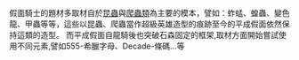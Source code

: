 假面騎士的題材多取材自於[[昆蟲|昆蟲]]與[[爬蟲類|爬蟲類]]為主要的模本，譬如：蚱蜢、蝗蟲、變色龍、甲蟲等等，這些以昆蟲、爬蟲當作超級英雄造型的痕跡至今的平成假面依然保持這類的造型。
而平成假面自龍騎後也突破石森固定的框架,取材方面開始嘗試使用不同元素,譬如555-希臘字母、Decade-條碼...等